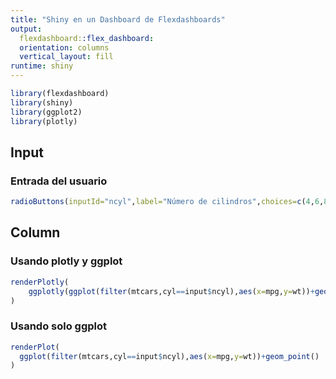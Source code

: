 ```yaml
---
title: "Shiny en un Dashboard de Flexdashboards"
output: 
  flexdashboard::flex_dashboard:
  orientation: columns
  vertical_layout: fill
runtime: shiny
---
```


```r
library(flexdashboard)
library(shiny)
library(ggplot2)
library(plotly)
```

Input{.sidebar}
----------------------------------------------------------------
### Entrada del usuario

```r
radioButtons(inputId="ncyl",label="Número de cilindros",choices=c(4,6,8))
```

Column
----------------------------------------------------------------

### Usando plotly y ggplot

```r
renderPlotly(
    ggplotly(ggplot(filter(mtcars,cyl==input$ncyl),aes(x=mpg,y=wt))+geom_point())
)
```

### Usando solo ggplot

```r
renderPlot(
  ggplot(filter(mtcars,cyl==input$ncyl),aes(x=mpg,y=wt))+geom_point()
)
```
